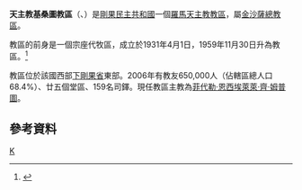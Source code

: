 {{Infobox Roman Catholic diocese
|Roman Catholic Diocese of = 天主教基桑圖教區
|Latin name of diocese = Dioecesis Kisantuensis
|image =
|caption =
|location = [[剛果民主共和國|剛果民主共和國]]
|territory =[[下剛果省|下剛果省]]東部
|population = 650,000
|rite = 拉丁禮
|patron =
|province = 金沙薩
|established = 1931年
|cathedral =七苦聖母主教座堂<ref>[http://www.cenco.cd/docs/documents/annuaires__rdc_2013.pdf Annuaire de L'Église Catholique en RD Congo] {{Wayback|url=http://www.cenco.cd/docs/documents/annuaires__rdc_2013.pdf |date=20140110092449 }}，頁89。</ref>
|co-cathedral =
|leadership = 主教
|website =
|教宗 =
|metropolitan =
|ordinary =菲代勒·恩西埃萊萊·齊·姆普圖
|coadjutor bishop =
|auxiliary =
}}

'''天主教基桑圖教區'''（{{lang-la|Dioecesis Kisantuensis}}、{{lang-fr|Diocèse de Kisantu}}）是[[剛果民主共和國|剛果民主共和國]]一個[[羅馬天主教|羅馬天主教]][[教區|教區]]，屬[[天主教金沙薩總教區|金沙薩總教區]]。

教區的前身是一個宗座代牧區，成立於1931年4月1日，1959年11月30日升為教區。<ref>{{cite journal
|journal=[[宗座公報|宗座公報]]
|publisher=梵蒂岡出版社
|date=1960年
|volume=52
|title=''Cum parvulum''
|page=372
|url=http://www.vatican.va/archive/aas/documents/AAS%2052%20%5B1960%5D%20-%20ocr.pdf
|access-date=2014-01-10
|archive-date=2016-04-09
|archive-url=https://web.archive.org/web/20160409030818/http://www.vatican.va/archive/aas/documents/AAS%2052%20%5B1960%5D%20-%20ocr.pdf
|dead-url=no
}}</ref>

教區位於該國西部[[下剛果省|下剛果省]]東部。2006年有教友650,000人（佔轄區總人口68.4%）、廿五個堂區、159名司鐸。現任教區主教為[[菲代勒·恩西埃萊萊·齊·姆普圖|菲代勒·恩西埃萊萊·齊·姆普圖]]。

==參考資料==
{{reflist}}
{{剛果民主共和國天主教教區}}
[[Category:剛果民主共和國天主教教區|K]]